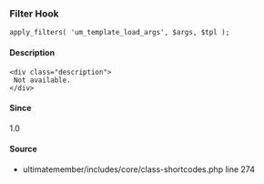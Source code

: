 
### Filter Hook    
    
```
apply_filters( 'um_template_load_args', $args, $tpl );
```

#### Description
    <div class="description">
     Not available.
    </div>

#### Since
<div class="description">
1.0
</div>

#### Source
  - <Link href="/developer/files/includes-core-class-shortcodes#source-view.274">ultimatemember/includes/core/class-shortcodes.php</Link> <Link href="/developer/files/includes-core-class-shortcodes#source-view.274">line 274</Link>

